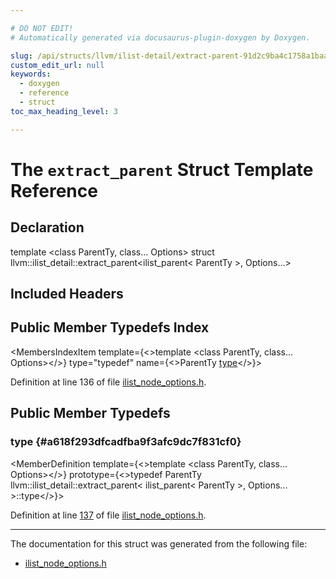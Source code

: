 ```yaml
---

# DO NOT EDIT!
# Automatically generated via docusaurus-plugin-doxygen by Doxygen.

slug: /api/structs/llvm/ilist-detail/extract-parent-91d2c9ba4c1758a1baa97722c9e1eebd
custom_edit_url: null
keywords:
  - doxygen
  - reference
  - struct
toc_max_heading_level: 3

---
```





# The `extract_parent` Struct Template Reference

<DoxygenPage pluginConfig={pluginConfig}>



## Declaration

<CodeBlock>template &lt;class ParentTy, class... Options&gt;
struct llvm::ilist_detail::extract_parent&lt;ilist&#95;parent&lt; ParentTy &gt;, Options...&gt;</CodeBlock>

## Included Headers

<IncludesList>
<IncludesListItem
  filePath="llvm/ADT/ilist_node_options.h"
  permalink="/docs/api/files/include/include/llvm/include/llvm/adt/ilist-node-options-h"
  isLocal="true" />
</IncludesList>

## Public Member Typedefs Index

<MembersIndex>

<MembersIndexItem
  template={<>template &lt;class ParentTy, class... Options&gt;</>}
  type="typedef"
  name={<>ParentTy <a href="#a618f293dfcadfba9f3afc9dc7f831cf0">type</a></>}>
</MembersIndexItem>

</MembersIndex>


Definition at line 136 of file <a href="/docs/api/files/include/include/llvm/include/llvm/adt/ilist-node-options-h">ilist&#95;node&#95;options.h</a>.

<SectionDefinition>

## Public Member Typedefs

### type {#a618f293dfcadfba9f3afc9dc7f831cf0}

<MemberDefinition
  template={<>template &lt;class ParentTy, class... Options&gt;</>}
  prototype={<>typedef ParentTy llvm::ilist&#95;detail::extract&#95;parent&lt; ilist&#95;parent&lt; ParentTy &gt;, Options... &gt;::type</>}>

Definition at line <a href="/docs/api/files/include/include/llvm/include/llvm/adt/ilist-node-options-h/#l00137">137</a> of file <a href="/docs/api/files/include/include/llvm/include/llvm/adt/ilist-node-options-h">ilist&#95;node&#95;options.h</a>.
</MemberDefinition>

</SectionDefinition>

<hr/>

The documentation for this struct was generated from the following file:

<ul>
<li><a href="/docs/api/files/include/include/llvm/include/llvm/adt/ilist-node-options-h">ilist_node_options.h</a></li>
</ul>

</DoxygenPage>
